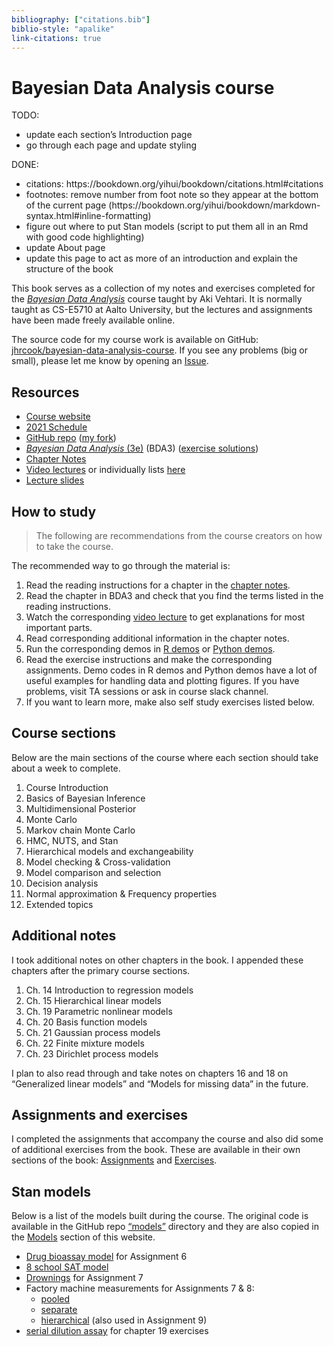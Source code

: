 ```yaml
---
bibliography: ["citations.bib"]
biblio-style: "apalike"
link-citations: true
---
```


# Bayesian Data Analysis course

TODO:

- update each section's Introduction page
- go through each page and update styling

DONE:

- citations: https://bookdown.org/yihui/bookdown/citations.html#citations
- footnotes: remove number from foot note so they appear at the bottom of the current page (https://bookdown.org/yihui/bookdown/markdown-syntax.html#inline-formatting)
- figure out where to put Stan models (script to put them all in an Rmd with good code highlighting)
- update About page
- update this page to act as more of an introduction and explain the structure of the book


This book serves as a collection of my notes and exercises completed for the [*Bayesian Data Analysis*](https://avehtari.github.io/BDA_course_Aalto/) course taught by Aki Vehtari.
It is normally taught as CS-E5710 at Aalto University, but the lectures and assignments have been made freely available online.

The source code for my course work is available on GitHub: [jhrcook/bayesian-data-analysis-course](https://github.com/jhrcook/bayesian-data-analysis-course).
If you see any problems (big or small), please let me know by opening an [Issue](https://github.com/jhrcook/bayesian-data-analysis-course/issues).

## Resources

- [Course website](https://avehtari.github.io/BDA_course_Aalto/)
- [2021 Schedule](https://avehtari.github.io/BDA_course_Aalto/Aalto2021.html#Schedule_2021)
- [GitHub repo](https://github.com/avehtari/BDA_course_Aalto) ([my fork](https://github.com/jhrcook/BDA_course_Aalto))
- [*Bayesian Data Analysis* (3e)](https://users.aalto.fi/~ave/BDA3.pdf) (BDA3) ([exercise solutions](https://github.com/jhrcook/bayesian-data-analysis-course/blob/master/reading/bda3-exercise-solutions.pdf))
- [Chapter Notes](https://avehtari.github.io/BDA_course_Aalto/chapter_notes/BDA_notes.pdf)
- [Video lectures](https://aalto.cloud.panopto.eu/Panopto/Pages/Sessions/List.aspx#folderID=%22f0ec3a25-9e23-4935-873b-a9f401646812%22) or individually lists [here](https://avehtari.github.io/BDA_course_Aalto/#videos)
- [Lecture slides](https://github.com/avehtari/BDA_course_Aalto/tree/master/slides)

## How to study

> The following are recommendations from the course creators on how to take the course.

The recommended way to go through the material is:

1. Read the reading instructions for a chapter in the [chapter notes](https://avehtari.github.io/BDA_course_Aalto/chapter_notes/BDA_notes.pdf).
2. Read the chapter in BDA3 and check that you find the terms listed in the reading instructions.
3. Watch the corresponding [video lecture](https://aalto.cloud.panopto.eu/Panopto/Pages/Sessions/List.aspx#folderID=%22f0ec3a25-9e23-4935-873b-a9f401646812%22) to get explanations for most important parts.
4. Read corresponding additional information in the chapter notes.
5. Run the corresponding demos in [R demos](https://github.com/avehtari/BDA_R_demos) or [Python demos](https://github.com/avehtari/BDA_py_demos).
6. Read the exercise instructions and make the corresponding assignments. Demo codes in R demos and Python demos have a lot of useful examples for handling data and plotting figures. If you have problems, visit TA sessions or ask in course slack channel.
7. If you want to learn more, make also self study exercises listed below.

## Course sections

Below are the main sections of the course where each section should take about a week to complete.

1. Course Introduction
2. Basics of Bayesian Inference
3. Multidimensional Posterior
4. Monte Carlo
5. Markov chain Monte Carlo
6. HMC, NUTS, and Stan
7. Hierarchical models and exchangeability
8. Model checking & Cross-validation
9. Model comparison and selection
10. Decision analysis
11. Normal approximation & Frequency properties
12. Extended topics

## Additional notes

I took additional notes on other chapters in the book.
I appended these chapters after the primary course sections.

1. Ch. 14 Introduction to regression models
1. Ch. 15 Hierarchical linear models
1. Ch. 19 Parametric nonlinear models
1. Ch. 20 Basis function models
1. Ch. 21 Gaussian process models
1. Ch. 22 Finite mixture models
1. Ch. 23 Dirichlet process models

I plan to also read through and take notes on chapters 16 and 18 on "Generalized linear models" and "Models for missing data" in the future.

## Assignments and exercises

I completed the assignments that accompany the course and also did some of additional exercises from the book.
These are available in their own sections of the book: [Assignments](#assignments-intro) and [Exercises](#exercises-intro).


## Stan models

Below is a list of the models built during the course.
The original code is available in the GitHub repo ["models"](https://github.com/jhrcook/bayesian-data-analysis-course/tree/master/models) directory and they are also copied in the [Models](#stan-models-1) section of this website.

- [Drug bioassay model](models/assignment06-bioassay.stan) for Assignment 6
- [8 school SAT model](models/8-schools.stan)
- [Drownings](models/assignment07-drownings.stan) for Assignment 7
- Factory machine measurements for Assignments 7 & 8:
  - [pooled](models/assignment07_factories_pooled.stan)
  - [separate](models/assignment07_factories_separate.stan)
  - [hierarchical](models/assignment07_factories_hierarchical.stan) (also used in Assignment 9)
- [serial dilution assay](models/serial-dilution.stan) for chapter 19 exercises
